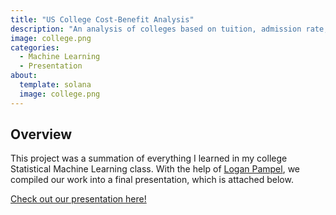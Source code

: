 ```yaml
---
title: "US College Cost-Benefit Analysis"
description: "An analysis of colleges based on tuition, admission rate, and post-graduation earnings using least squares and logistic regression, LASSO, splines, decision trees, clustering, and PCA in R."
image: college.png
categories:
  - Machine Learning
  - Presentation
about:
  template: solana
  image: college.png
---
```


## Overview

This project was a summation of everything I learned in my college Statistical Machine Learning class. With the help of [Logan Pampel](https://www.linkedin.com/in/logan-pampel-8a4546241/), we compiled our work into a final presentation, which is attached below.

[Check out our presentation here!](STATPresentation_Brazgel_Pampel.mp4)
